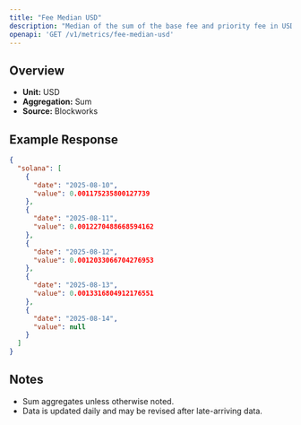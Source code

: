 ```yaml
---
title: "Fee Median USD"
description: "Median of the sum of the base fee and priority fee in USD that day"
openapi: 'GET /v1/metrics/fee-median-usd'
---
```


## Overview

- **Unit:** USD
- **Aggregation:** Sum
- **Source:** Blockworks



## Example Response

```json
{
  "solana": [
    {
      "date": "2025-08-10",
      "value": 0.001175235800127739
    },
    {
      "date": "2025-08-11",
      "value": 0.0012270488668594162
    },
    {
      "date": "2025-08-12",
      "value": 0.0012033066704276953
    },
    {
      "date": "2025-08-13",
      "value": 0.0013316804912176551
    },
    {
      "date": "2025-08-14",
      "value": null
    }
  ]
}
```

## Notes
- Sum aggregates unless otherwise noted.
- Data is updated daily and may be revised after late-arriving data.

